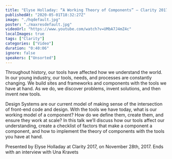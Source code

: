 ```yaml
---
title: "Elyse Holladay: “A Working Theory of Components” — Clarity 2017"
publishedAt: "2020-05-01T18:32:27Z"
image: "./hqdefault.jpg"
poster: "./maxresdefault.jpg"
videoUrl: "https://www.youtube.com/watch?v=UMbA7J4mZ4c"
localImages: true
tags: ["Clarity"]
categories: ["Video"]
duration: "0:40:06"
ignore: false
speakers: ["Unsorted"]
---
```


Throughout history, our tools have affected how we understand the world. In our young industry, our tools, needs, and processes are constantly changing. We build sites and frameworks and components with the tools we have at hand. As we do, we discover problems, invent solutions, and then invent new tools.

Design Systems are our current model of making sense of the intersection of front-end code and design. With the tools we have today, what is our working model of a component? How do we define them, create them, and ensure they work at scale? In this talk we’ll discuss how our tools affect our understanding, create a checklist of factors that make a component a component, and how to implement the theory of components with the tools you have at hand.

Presented by Elyse Holladay at Clarity 2017, on November 28th, 2017. Ends with an interview with Una Kravets
